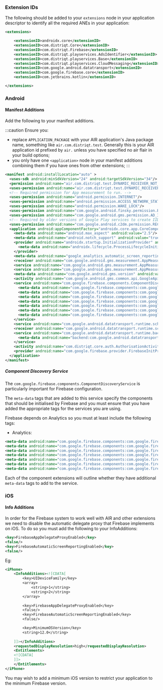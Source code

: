 
### Extension IDs

The following should be added to your `extensions` node in your application descriptor to identify all the required ANEs in your application:

```xml
<extensions>

	<extensionID>androidx.core</extensionID>
	<extensionID>com.distriqt.Core</extensionID>
	<extensionID>com.distriqt.Firebase</extensionID>
	<extensionID>com.distriqt.playservices.AdsIdentifier</extensionID>
	<extensionID>com.distriqt.playservices.Base</extensionID>
	<extensionID>com.distriqt.playservices.CloudMessaging</extensionID>
	<extensionID>com.google.android.datatransport</extensionID>
	<extensionID>com.google.firebase.core</extensionID>
	<extensionID>com.jetbrains.kotlin</extensionID>

</extensions>
```



### Android

#### Manifest Additions

Add the following to your manifest additions. 

:::caution
Ensure you:
- replace `APPLICATION_PACKAGE` with your AIR application's Java package name, something like `air.com.distriqt.test`. Generally this is your AIR application id prefixed by `air.` unless you have specified no air flair in your build options;
- you only have one `<application>` node in your manifest additions combining them if you have ones from other extensions;
:::



```xml
<manifest android:installLocation="auto" >
  <uses-sdk android:minSdkVersion="24" android:targetSdkVersion="34"/>
  <permission android:name="air.com.distriqt.test.DYNAMIC_RECEIVER_NOT_EXPORTED_PERMISSION" android:protectionLevel="signature"/>
  <uses-permission android:name="air.com.distriqt.test.DYNAMIC_RECEIVER_NOT_EXPORTED_PERMISSION"/>
  <!-- Required permission for App measurement to run. -->
  <uses-permission android:name="android.permission.INTERNET"/>
  <uses-permission android:name="android.permission.ACCESS_NETWORK_STATE"/>
  <uses-permission android:name="android.permission.WAKE_LOCK"/>
  <uses-permission android:name="com.google.android.finsky.permission.BIND_GET_INSTALL_REFERRER_SERVICE"/>
  <uses-permission android:name="com.google.android.gms.permission.AD_ID"/>
  <!-- Required by older versions of Google Play services to create IID tokens -->
  <uses-permission android:name="com.google.android.c2dm.permission.RECEIVE"/>
  <application android:appComponentFactory="androidx.core.app.CoreComponentFactory">
    <meta-data android:name="android.max_aspect" android:value="2.5"/>
    <meta-data android:name="android.notch_support" android:value="true"/>
    <provider android:name="androidx.startup.InitializationProvider" android:authorities="APPLICATION_PACKAGE.androidx-startup" android:exported="false">
      <meta-data android:name="androidx.lifecycle.ProcessLifecycleInitializer" android:value="androidx.startup"/>
    </provider>
    <meta-data android:name="google_analytics_automatic_screen_reporting_enabled" android:value="false"/>
    <receiver android:name="com.google.android.gms.measurement.AppMeasurementReceiver" android:enabled="true" android:exported="false"/>
    <service android:name="com.google.android.gms.measurement.AppMeasurementService" android:enabled="true" android:exported="false"/>
    <service android:name="com.google.android.gms.measurement.AppMeasurementJobService" android:enabled="true" android:exported="false" android:permission="android.permission.BIND_JOB_SERVICE"/>
    <meta-data android:name="com.google.android.gms.version" android:value="@integer/google_play_services_version"/>
    <activity android:name="com.google.android.gms.common.api.GoogleApiActivity" android:exported="false" android:theme="@android:style/Theme.Translucent.NoTitleBar"/>
    <service android:name="com.google.firebase.components.ComponentDiscoveryService" android:directBootAware="true" android:exported="false">
      <meta-data android:name="com.google.firebase.components:com.google.firebase.analytics.connector.internal.AnalyticsConnectorRegistrar" android:value="com.google.firebase.components.ComponentRegistrar"/>
      <meta-data android:name="com.google.firebase.components:com.google.firebase.installations.FirebaseInstallationsKtxRegistrar" android:value="com.google.firebase.components.ComponentRegistrar" />
      <meta-data android:name="com.google.firebase.components:com.google.firebase.installations.FirebaseInstallationsRegistrar" android:value="com.google.firebase.components.ComponentRegistrar"/>
      <meta-data android:name="com.google.firebase.components:com.google.firebase.datatransport.TransportRegistrar" android:value="com.google.firebase.components.ComponentRegistrar"/>
      <meta-data android:name="com.google.firebase.components:com.google.firebase.abt.component.AbtRegistrar" android:value="com.google.firebase.components.ComponentRegistrar"/>
      <meta-data android:name="com.google.firebase.components:com.google.firebase.FirebaseCommonKtxRegistrar" android:value="com.google.firebase.components.ComponentRegistrar" />
      <meta-data android:name="com.google.firebase.components:com.google.firebase.ktx.FirebaseCommonLegacyRegistrar" android:value="com.google.firebase.components.ComponentRegistrar" />
    </service>
    <service android:name="com.google.android.datatransport.runtime.scheduling.jobscheduling.JobInfoSchedulerService" android:exported="false" android:permission="android.permission.BIND_JOB_SERVICE"/>
    <receiver android:name="com.google.android.datatransport.runtime.scheduling.jobscheduling.AlarmManagerSchedulerBroadcastReceiver" android:exported="false"/>
    <service android:name="com.google.android.datatransport.runtime.backends.TransportBackendDiscovery" android:exported="false">
      <meta-data android:name="backend:com.google.android.datatransport.cct.CctBackendFactory" android:value="cct"/>
    </service>
    <activity android:name="com.distriqt.core.auth.AuthorisationActivity" android:exported="false" android:theme="@android:style/Theme.Translucent.NoTitleBar"/>
    <provider android:name="com.google.firebase.provider.FirebaseInitProvider" android:authorities="APPLICATION_PACKAGE.firebaseinitprovider" android:directBootAware="true" android:exported="false" android:initOrder="100"/>
  </application>
</manifest>
```



##### Component Discovery Service

The `com.google.firebase.components.ComponentDiscoveryService` is particularly important for Firebase configuration.

The `meta-data` tags that are added to this service specify the components that should be initialised by Firebase and you must ensure that you have added the appropriate tags for the services you are using.

Firebase depends on Analytics so you must at least include the following tags:


- Analytics:

```xml
<meta-data android:name="com.google.firebase.components:com.google.firebase.analytics.connector.internal.AnalyticsConnectorRegistrar" android:value="com.google.firebase.components.ComponentRegistrar"/>
<meta-data android:name="com.google.firebase.components:com.google.firebase.installations.FirebaseInstallationsKtxRegistrar" android:value="com.google.firebase.components.ComponentRegistrar" />
<meta-data android:name="com.google.firebase.components:com.google.firebase.installations.FirebaseInstallationsRegistrar" android:value="com.google.firebase.components.ComponentRegistrar"/>
<meta-data android:name="com.google.firebase.components:com.google.firebase.datatransport.TransportRegistrar" android:value="com.google.firebase.components.ComponentRegistrar"/>
<meta-data android:name="com.google.firebase.components:com.google.firebase.abt.component.AbtRegistrar" android:value="com.google.firebase.components.ComponentRegistrar"/>
<meta-data android:name="com.google.firebase.components:com.google.firebase.FirebaseCommonKtxRegistrar" android:value="com.google.firebase.components.ComponentRegistrar" />
<meta-data android:name="com.google.firebase.components:com.google.firebase.ktx.FirebaseCommonLegacyRegistrar" android:value="com.google.firebase.components.ComponentRegistrar" />
```

Each of the component extensions will outline whether they have additional `meta-data` tags to add to the service.



### iOS 

#### Info Additions

In order for the Firebase system to work well with AIR and other extensions we need
to disable the automatic delegate proxy that Firebase implements on iOS. To do so 
you must add the following to your InfoAdditions:

```xml
<key>FirebaseAppDelegateProxyEnabled</key>
<false/>
<key>FirebaseAutomaticScreenReportingEnabled</key>
<false/>
```

Eg:

```xml
<iPhone>
	<InfoAdditions><![CDATA[
		<key>UIDeviceFamily</key>
		<array>
			<string>1</string>
			<string>2</string>
		</array>
		
		<key>FirebaseAppDelegateProxyEnabled</key>
		<false/>
		<key>FirebaseAutomaticScreenReportingEnabled</key>
		<false/>

		<key>MinimumOSVersion</key>
		<string>12.0</string>
			
	]]></InfoAdditions>
	<requestedDisplayResolution>high</requestedDisplayResolution>
	<Entitlements>
	<![CDATA[
	]]>
	</Entitlements>
</iPhone>
```

You may wish to add a minimum iOS version to restrict your application to the 
minimum Firebase version.

